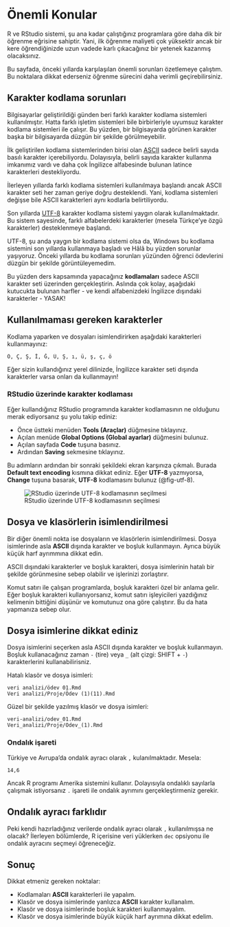# Önemli Konular {#sec-onemli}

R ve RStudio sistemi, şu ana kadar çalıştığınız programlara göre daha dik bir öğrenme eğrisine sahiptir. Yani, ilk öğrenme maliyeti çok yüksektir ancak bir kere öğrendiğinizde uzun vadede karlı çıkacağınız bir yetenek kazanmış olacaksınız.

Bu sayfada, önceki yıllarda karşılaşılan önemli sorunları özetlemeye çalıştım. Bu noktalara dikkat ederseniz öğrenme sürecini daha verimli geçirebilirsiniz.

## Karakter kodlama sorunları

Bilgisayarlar geliştirildiği günden beri farklı karakter kodlama sistemleri kullanılmıştır. Hatta farklı işletim sistemleri bile birbirleriyle uyumsuz karakter kodlama sistemleri ile çalışır. Bu yüzden, bir bilgisayarda görünen karakter başka bir bilgisayarda düzgün bir şekilde görülmeyebilir.

İlk geliştirilen kodlama sistemlerinden birisi olan [ASCII](https://en.wikipedia.org/wiki/ASCII) sadece belirli sayıda basılı karakter içerebiliyordu. Dolayısıyla, belirli sayıda karakter kullanma imkanımız vardı ve daha çok İngilizce alfabesinde bulunan latince karakterleri destekliyordu.

İlerleyen yıllarda farklı kodlama sistemleri kullanılmaya başlandı ancak ASCII karakter seti her zaman geriye doğru desteklendi. Yani, kodlama sistemleri değişse bile ASCII karakterleri aynı kodlarla belirtiliyordu.

Son yıllarda [UTF-8](https://en.wikipedia.org/wiki/UTF-8) karakter kodlama sistemi yaygın olarak kullanılmaktadır. Bu sistem sayesinde, farklı alfabelerdeki karakterler (mesela Türkçe'ye özgü karakterler) desteklenmeye başlandı.

UTF-8, şu anda yaygın bir kodlama sistemi olsa da, Windows bu kodlama sistemini son yıllarda kullanmaya başladı ve Hâlâ bu yüzden sorunlar yaşıyoruz. Önceki yıllarda bu kodlama sorunları yüzünden öğrenci ödevlerini düzgün bir şekilde görüntüleyemedim.

Bu yüzden ders kapsamında yapacağınız **kodlamaları** sadece ASCII karakter seti üzerinden gerçekleştirin. Aslında çok kolay, aşağıdaki kutucukta bulunan harfler - ve kendi alfabenizdeki İngilizce dışındaki karakterler - YASAK!

::: {.callout-important}

## Kullanılmaması gereken karakterler

Kodlama yaparken ve dosyaları isimlendirirken aşağıdaki karakterleri kullanmayınız:
```
Ö, Ç, Ş, İ, Ğ, Ü, Ş, ı, ü, ş, ç, ö 
```
Eğer sizin kullandığınız yerel dilinizde, İngilizce karakter seti dışında karakterler varsa onları da kullanmayın!
:::

### RStudio üzerinde karakter kodlaması

Eğer kullandığınız RStudio programında karakter kodlamasının ne olduğunu merak ediyorsanız şu yolu takip ediniz:

- Önce üstteki menüden **Tools (Araçlar)** düğmesine tıklayınız.
- Açılan menüde **Global Options (Global ayarlar)** düğmesini bulunuz.
- Açılan sayfada **Code** tuşuna basınız.
- Ardından **Saving** sekmesine tıklayınız.

Bu adımların ardından bir sonraki şekildeki ekran karşınıza çıkmalı. Burada **Default text encoding** kısmına dikkat ediniz. Eğer **UTF-8** yazmıyorsa, **Change** tuşuna basarak, **UTF-8** kodlamasını bulunuz (@fig-utf-8).

![RStudio üzerinde UTF-8 kodlamasının seçilmesi](images/utf-8.png){#fig-utf-8}

## Dosya ve klasörlerin isimlendirilmesi

Bir diğer önemli nokta ise dosyaların ve klasörlerin isimlendirilmesi. Dosya isimlerinde asla **ASCII** dışında karakter ve boşluk kullanmayın. Ayrıca büyük küçük harf ayrımmına dikkat edin.

ASCII dışındaki karakterler ve boşluk karakteri, dosya isimlerinin hatalı bir şekilde görünmesine sebep olabilir ve işlerinizi zorlaştırır.

Komut satırı ile çalışan programlarda, boşluk karakteri özel bir anlama gelir. Eğer boşluk karakteri kullanıyorsanız, komut satırı işleyicileri yazdığınız kelimenin bittiğini düşünür ve komutunuz ona göre çalıştırır. Bu da hata yapmanıza sebep olur.

::: {.callout-important}

## Dosya isimlerine dikkat ediniz

Dosya isimlerini seçerken asla ASCII dışında karakter ve boşluk kullanmayın. Boşluk kullanacağınız zaman `-` (tire) veya `_` (alt çizgi: SHIFT + `-`) karakterlerini kullanabilirisniz.
:::

Hatalı klasör ve dosya isimleri:

```
veri analizi/ödev 01.Rmd
Veri analizi/Proje/Ödev (1)(11).Rmd
```

Güzel bir şekilde yazılmış klasör ve dosya isimleri:

```
veri-analizi/odev_01.Rmd
Veri_analizi/Proje/Odev_(1).Rmd
```

### Ondalık işareti

Türkiye ve Avrupa'da ondalık ayracı olarak `,` kulanılmaktadır. Mesela:

```
14,6
```

Ancak R programı Amerika sistemini kullanır. Dolayısıyla ondalıklı sayılarla çalışmak istiyorsanız `.` işareti ile ondalık ayrımını gerçekleştirmeniz gerekir.

::: {.callout-note}
## Ondalık ayracı farklıdır

Peki kendi hazırladığınız verilerde ondalık ayracı olarak `,` kullanılmışsa ne olacak? İlerleyen bölümlerde, R içerisine veri yüklerken `dec` opsiyonu ile ondalık ayracını seçmeyi öğreneceğiz.
:::

## Sonuç

Dikkat etmeniz gereken noktalar:

+ Kodlamaları **ASCII** karakterleri ile yapalım.
+ Klasör ve dosya isimlerinde yanlızca **ASCII** karakter kullanalım.
+ Klasör ve dosya isimlerinde boşluk karakteri kullanmayalım.
+ Klasör ve dosya isimlerinde büyük küçük harf ayrımına dikkat edelim.
